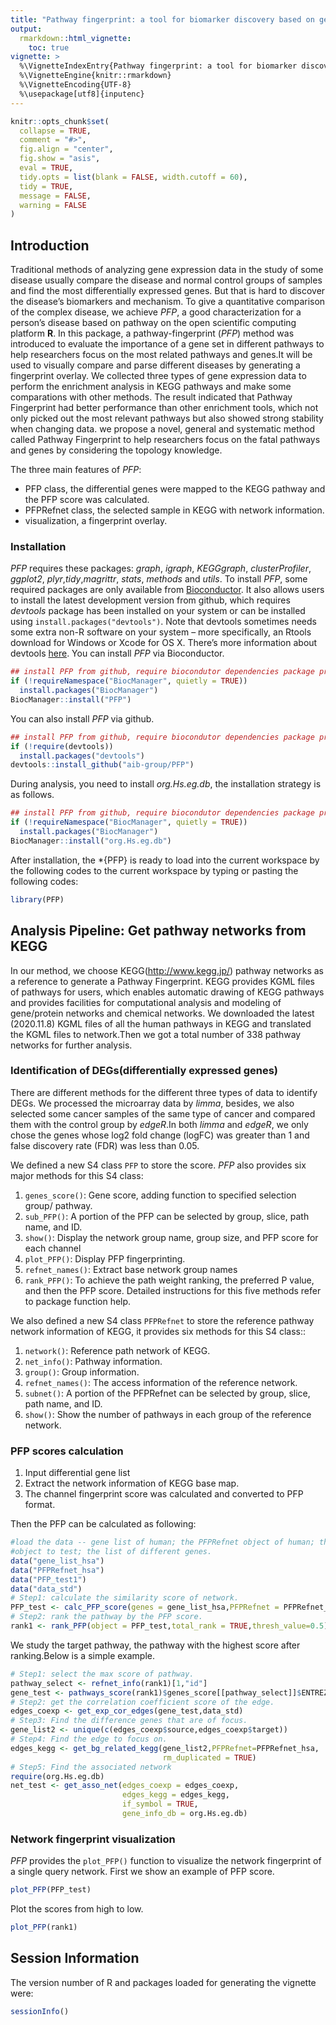 ```yaml
---
title: "Pathway fingerprint: a tool for biomarker discovery based on gene expression data and pathway knowledge"
output: 
  rmarkdown::html_vignette:
    toc: true
vignette: >
  %\VignetteIndexEntry{Pathway fingerprint: a tool for biomarker discovery based on gene expression data and pathway knowledge}
  %\VignetteEngine{knitr::rmarkdown}
  %\VignetteEncoding{UTF-8}
  %\usepackage[utf8]{inputenc}
---
```


```r
knitr::opts_chunk$set(
  collapse = TRUE,
  comment = "#>",
  fig.align = "center", 
  fig.show = "asis",
  eval = TRUE,
  tidy.opts = list(blank = FALSE, width.cutoff = 60),
  tidy = TRUE,
  message = FALSE,
  warning = FALSE
)
```

## Introduction

Traditional methods of analyzing gene expression data in the study of some 
disease usually compare the disease and normal control groups of samples and
find the most differentially expressed genes. But that is hard to discover 
the disease’s biomarkers and mechanism. To give a quantitative comparison of the 
complex disease, we achieve *PFP*, a good characterization for a person’s 
disease based on pathway on the open scientific computing platform **R**.
In this package, a pathway-fingerprint (*PFP*) method was introduced to evaluate 
the importance of a gene set in different pathways to help researchers focus on 
the most related pathways and genes.It will be used to visually compare and 
parse different diseases by generating a fingerprint overlay. We collected three 
types of gene expression data to perform the enrichment analysis in KEGG 
pathways and make some comparations with other methods. The result indicated 
that Pathway Fingerprint had better performance than other enrichment tools, 
which not only picked out the most relevant pathways but also showed strong 
stability when changing data. 
we propose a novel, general and systematic method called Pathway Fingerprint to 
help researchers focus on the fatal pathways and genes by considering the 
topology knowledge. 

The three main features of *PFP*:

- PFP class, the differential genes were mapped to the KEGG pathway and the PFP score was calculated.
- PFPRefnet class, the selected sample in KEGG with network information.
- visualization, a fingerprint overlay.

### Installation

*PFP* requires these packages: *graph*, *igraph*, *KEGGgraph*, *clusterProfiler*, *ggplot2*, *plyr*,*tidy*,*magrittr*, *stats*, *methods* and *utils*. To install *PFP*, some required packages are only available from [Bioconductor](http://bioconductor.org).
It also allows users to install the latest development version from github, which requires  *devtools* package has been installed on your system or can be installed using `install.packages("devtools")`. Note that devtools sometimes needs some extra non-R software on your system -- more specifically, an Rtools download for Windows or Xcode for OS X. There's more information about devtools [here](https://github.com/hadley/devtools).
You  can install *PFP* via Bioconductor.
```r
## install PFP from github, require biocondutor dependencies package pre-installed 
if (!requireNamespace("BiocManager", quietly = TRUE))
  install.packages("BiocManager")
BiocManager::install("PFP")
```
You  can also install *PFP* via github.
```r
## install PFP from github, require biocondutor dependencies package pre-installed 
if (!require(devtools))
  install.packages("devtools")
devtools::install_github("aib-group/PFP")
```

During analysis, you need to install *org.Hs.eg.db*, the installation strategy is as follows.
```r
## install PFP from github, require biocondutor dependencies package pre-installed 
if (!requireNamespace("BiocManager", quietly = TRUE))
  install.packages("BiocManager")
BiocManager::install("org.Hs.eg.db")
```

After installation, the \*{PFP} is ready to load into the current workspace by the following codes to the current workspace by typing or pasting the following codes:

```r
library(PFP)
```

## Analysis Pipeline: Get pathway networks from KEGG

In our method, we choose KEGG([http://www.kegg.jp/](http://www.kegg.jp/)) pathway networks as a reference to generate a Pathway Fingerprint. 
KEGG provides KGML files of pathways for users, which enables automatic drawing of KEGG pathways and provides facilities for computational analysis and modeling of gene/protein networks and chemical networks.
We downloaded the latest (2020.11.8) KGML files of all the human pathways in KEGG and translated the KGML files to network.Then we got a total number of 338 pathway networks for further analysis.


### Identification of DEGs(differentially expressed genes)

There are different methods for the different three types of data to identify DEGs. We processed the microarray data by *limma*, besides, we also selected some cancer samples of the same type of cancer and compared them with the control group by *edgeR*.In both *limma* and *edgeR*, we only chose the genes whose log2 fold change (logFC) was greater than 1 and false discovery rate (FDR) was less than 0.05.


We defined a new S4 class `PFP` to store the score. *PFP* also provides six major methods for this S4 class:

1. `genes_score()`: Gene score, adding function to specified selection group/ pathway.
2. `sub_PFP()`: A portion of the PFP can be selected by group, slice, path name, and ID.
3. `show()`: Display the network group name, group size, and PFP score for each channel
4. `plot_PFP()`: Display PFP fingerprinting.
5. `refnet_names()`: Extract base network group names
6. `rank_PFP()`: To achieve the path weight ranking, the preferred P value, and then the PFP score.
Detailed instructions for this five methods refer to package function help.

We also defined a new S4 class `PFPRefnet` to store the reference pathway network information of KEGG,
it provides six  methods for this S4 class::

1. `network()`: Reference path network of KEGG.
2. `net_info()`: Pathway information.
3. `group()`: Group information.
4. `refnet_names()`: The access information of the reference network.
5. `subnet()`: A portion of the PFPRefnet can be selected by group, slice, path name, and ID.
6. `show()`: Show the number of pathways in each group of the reference network.


### PFP scores calculation

1. Input differential gene list
2. Extract the network information of KEGG base map.
3. The channel fingerprint score was calculated and converted to PFP format.

Then the PFP can be calculated as following:
```r
#load the data -- gene list of human; the PFPRefnet object of human; the PFP 
#object to test; the list of different genes.
data("gene_list_hsa")
data("PFPRefnet_hsa")
data("PFP_test1")
data("data_std")
# Step1: calculate the similarity score of network.
PFP_test <- calc_PFP_score(genes = gene_list_hsa,PFPRefnet = PFPRefnet_hsa)
# Step2: rank the pathway by the PFP score.
rank1 <- rank_PFP(object = PFP_test,total_rank = TRUE,thresh_value=0.5)
```
We study the target pathway, the pathway with the highest score after ranking.Below is 
a simple example.
```r
# Step1: select the max score of pathway.
pathway_select <- refnet_info(rank1)[1,"id"]
gene_test <- pathways_score(rank1)$genes_score[[pathway_select]]$ENTREZID
# Step2: get the correlation coefficient score of the edge.
edges_coexp <- get_exp_cor_edges(gene_test,data_std)
# Step3: Find the difference genes that are of focus.
gene_list2 <- unique(c(edges_coexp$source,edges_coexp$target))
# Step4: Find the edge to focus on.
edges_kegg <- get_bg_related_kegg(gene_list2,PFPRefnet=PFPRefnet_hsa,
                                  rm_duplicated = TRUE)
# Step5: Find the associated network
require(org.Hs.eg.db)
net_test <- get_asso_net(edges_coexp = edges_coexp,
                         edges_kegg = edges_kegg,
                         if_symbol = TRUE,
                         gene_info_db = org.Hs.eg.db)
```

            
### Network fingerprint visualization

*PFP* provides the `plot_PFP()` function to visualize the network fingerprint of a single query network.
First we show an example of PFP score.
```r
plot_PFP(PFP_test)
```
Plot the scores from high to low.
```r
plot_PFP(rank1)
```

## Session Information

The version number of R and packages loaded for generating the vignette were:

```r
sessionInfo()
```
